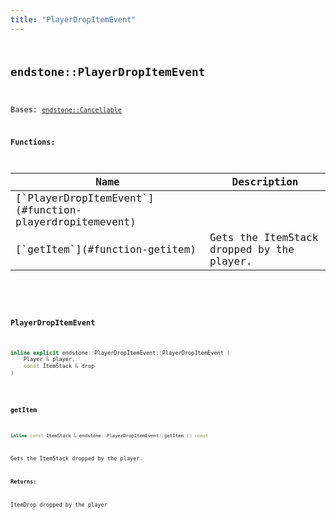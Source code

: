 ```yaml
---
title: "PlayerDropItemEvent"
---
```


## <code className="doc-symbol doc-symbol-class"/> endstone::PlayerDropItemEvent

Bases: [`endstone::Cancellable`](classendstone_1_1_cancellable.md)
















**Functions:**

<table>
<thead>
   <tr>
      <th>Name</th>
      <th>Description</th>
   </tr>
</thead>
<tbody>
<tr key="classendstone_1_1_player_drop_item_event_1a01a17624816e0ff3d957f3f10102b433">
    <td>[`PlayerDropItemEvent`](#function-playerdropitemevent)</td>
    <td></td>
</tr>
<tr key="classendstone_1_1_player_drop_item_event_1a40ad469ac2c8a5035ba526833ca3c638">
    <td>[`getItem`](#function-getitem)</td>
    <td>Gets the ItemStack dropped by the player.</td>
</tr>
</tbody>
</table>

### <code className="doc-symbol doc-symbol-function"/> PlayerDropItemEvent

```cpp
inline explicit endstone::PlayerDropItemEvent::PlayerDropItemEvent (
    Player & player,
    const ItemStack & drop
) 
```


### <code className="doc-symbol doc-symbol-function"/> getItem

```cpp
inline const ItemStack & endstone::PlayerDropItemEvent::getItem () const
```

Gets the ItemStack dropped by the player.



**Returns:**

ItemDrop dropped by the player 





        